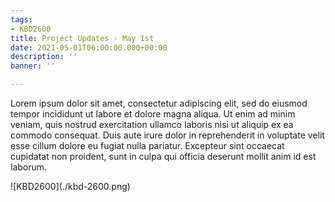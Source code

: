 ```yaml
---
tags:
- KBD2600
title: Project Updates - May 1st
date: 2021-05-01T06:00:00.000+00:00
description: ''
banner: ''

---
```

Lorem ipsum dolor sit amet, consectetur adipiscing elit, sed do eiusmod tempor incididunt ut labore et dolore magna aliqua. Ut enim ad minim veniam, quis nostrud exercitation ullamco laboris nisi ut aliquip ex ea commodo consequat. Duis aute irure dolor in reprehenderit in voluptate velit esse cillum dolore eu fugiat nulla pariatur. Excepteur sint occaecat cupidatat non proident, sunt in culpa qui officia deserunt mollit anim id est laborum.

!\[KBD2600\](./kbd-2600.png)